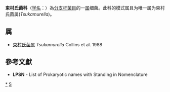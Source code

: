 {{Automatic taxobox
| taxon = Tsukamurellaceae
| authority = Rainey et al. 1997
| type species = 束村氏菌属<br>Tsukamurella
| type species authority = Collins et al. 1988
}}
'''束村氏菌科'''（[[学名|学名]]：{{lang|la|''Tsukamurellaceae''}}）為[[分支杆菌目|分支杆菌目]]的一[[属|属]]细菌。此科的模式属且为唯一属为束村氏菌属(''Tsukamurella'')。

==属==
* [[束村氏菌属|束村氏菌属]] ''Tsukamurella'' Collins et al. 1988

==參考文獻==
{{reflist}}
* '''LPSN''' - List of Prokaryotic names with Standing in Nomenclature

{{taxonbar}}

[[Category:_束村氏菌科|*]]
[[Category:1997年描述的分类群|S]]